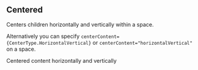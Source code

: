 
<CommonHeader />

<Meta title="Components|Centered" component={Centered} />

## Centered

Centers children horizontally and vertically within a space.

Alternatively you can specify `centerContent={CenterType.HorizontalVertical}` or `centerContent="horizontalVertical"` 
on a space.

<Preview>
	<Story name="Default">
		<ViewPort style={blue}>
			<Centered>Centered content horizontally and vertically</Centered>
		</ViewPort>
	</Story>
</Preview>